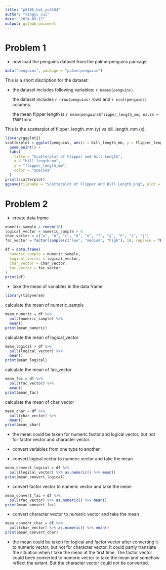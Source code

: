 ```yaml
---
title: "p8105_hw1_yc4584"
author: "Yingyu Cui"
date: "2024-09-17"
output: github_document
---
```


# Problem 1

- now load the penguins dataset from the palmerpenguins package
```r
data("penguins", package = "palmerpenguins")
```

This is a short discription for the dataset:

- the dataset includes following variables: `r names(penguins)`.

  the dataset includes `r nrow(penguins)` rows and `r ncol(penguins)` columns.

  the mean flipper length is `r mean(penguins$flipper_length_mm, na.rm = TRUE)`mm.
  
  
This is the scatterplot of flipper_length_mm (y) vs bill_length_mm (x).
```r
library(ggplot2)
scatterplot = ggplot(penguins, aes(x = bill_length_mm, y = flipper_length_mm, color = species)) +
  geom_point() +
  labs(
    title = "Scatterplot of Flipper and Bill Length",
    x = "bill_length_mm",
    y = "flipper_length_mm",
    color = "species"
  )
print(scatterplot)
ggsave(filename = "Scatterplot of Flipper and Bill Length.png", plot = scatterplot)
```

# Problem 2

- create data frame
```r
numeric_sample = rnorm(10)
logical_vector = numeric_sample > 0
char_vector = c("a", "b", "c", "d", "e", "f", "g", "h", "i", "j")
fac_vector = factor(sample(c("low", "medium", "high"), 10, replace = TRUE))

df = data.frame(
  numeric_sample = numeric_sample,
  logical_vector = logical_vector,
  char_vector = char_vector,
  fac_vector = fac_vector
)
print(df)
```

- take the mean of variables in the data frame
```r
library(tidyverse)
```
calculate the mean of numeric_sample
```r
mean_numeric = df %>%
  pull(numeric_sample) %>%
  mean()
print(mean_numeric)
```
calculate the mean of logical_vector
```r
mean_logical = df %>%
  pull(logical_vector) %>%
  mean()
print(mean_logical)
```
calculate the mean of fac_vector
```r
mean_fac = df %>%
  pull(fac_vector) %>%
  mean()
print(mean_fac)
```
calculate the mean of char_vector
```r
mean_char = df %>%
  pull(char_vector) %>%
  mean()
print(mean_char)
```

- the mean could be taken for numeric factor and logical vector, but not for factor vector and character vector. 


- convert variables from one type to another

- convert logical vector to numeric vector and take the mean
```r
mean_convert_logical = df %>%
  pull(logical_vector) %>% as.numeric() %>% mean()
print(mean_convert_logical)
```
- convert factor vector to numeric vector and take the mean
```r
mean_convert_fac = df %>%
  pull(fac_vector) %>% as.numeric() %>% mean()
print(mean_convert_fac)
```
- convert character vector to numeric vector and take the mean
```r
mean_convert_char = df %>%
  pull(char_vector) %>% as.numeric() %>% mean()
print(mean_convert_char)
```

- the mean could be taken for logical and factor vector after converting it to numeric vector, but not for character vector.
It could partly translate the situation when I take the mean at the first time. The factor vector could been converted to numeric vector to take the mean and somehow reflect the extent. But the character vector could not be converted.